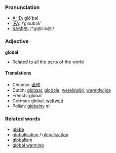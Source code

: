 ===Pronunciation===
*[[w:AHD|AHD]]: glō'bəl
*[[w:IPA|IPA]]: /ˈgləʊbəl/
*[[w:SAMPA|SAMPA]]: /"gl@Ub@l/

===Adjective===
'''global'''

*Related to all the parts of the world

====Translations====
*Chinese: [[全球]]
*Dutch: [[globaal]], [[globale]], [[wereldwijd]], [[wereldwijde]]
*French: global
*German: global, [[weltweit]]
*Polish: [[globalny]] ''m''

===Related words===
*[[globe]]
*[[globalisation]] / [[globalization]]
*[[globalism]]
*[[global warming]]